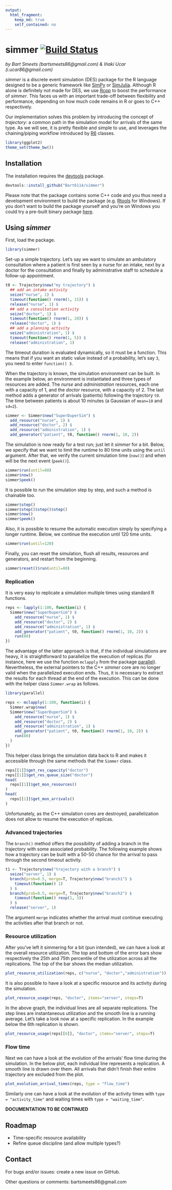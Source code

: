 ```yaml
---
output:
  html_fragment:
    keep_md: true
    self_contained: no
---
```

# simmer [![Build Status](https://travis-ci.org/Bart6114/simmer.svg?branch=master)](https://travis-ci.org/Bart6114/simmer)

*by Bart Smeets (bartsmeets86@gmail.com) & Iñaki Ucar (i.ucar86@gmail.com)*

*simmer* is a discrete event simulation (DES) package for the R language designed to be a generic framework like [SimPy](https://simpy.readthedocs.org) or [SimJulia](http://simjuliajl.readthedocs.org). Although R alone is definitely not made for DES, we use [Rcpp](http://www.rcpp.org/) to boost the performance of *simmer*. This faces us with an important trade-off between flexibility and performance, depending on how much code remains in R or goes to C++ respectively.

Our implementation solves this problem by introducing the concept of *trajectory*: a common path in the simulation model for arrivals of the same type. As we will see, it is pretty flexible and simple to use, and leverages the chaining/piping workflow introduced by [R6](https://cran.r-project.org/web/packages/R6/) classes. 

```r
library(ggplot2)
theme_set(theme_bw())
```

## Installation

The installation requires the [devtools](https://github.com/hadley/devtools) package.

```r
devtools::install_github("Bart6114/simmer")
```

Please note that the package contains some C++ code and you thus need a development environment to build the package (e.g. [Rtools](http://cran.r-project.org/bin/windows/Rtools/) for Windows). If you don't want to build the package yourself and you're on Windows you could try a pre-built binary package [here](https://github.com/Bart6114/simmer/releases/).

## Using *simmer*

First, load the package.

```r
library(simmer)
```

Set-up a simple trajectory. Let's say we want to simulate an ambulatory consultation where a patient is first seen by a nurse for an intake, next by a doctor for the consultation and finally by administrative staff to schedule a follow-up appointment.

```r
t0 <- Trajectory$new("my trajectory") $
  ## add an intake activity 
  seize("nurse", 1) $
  timeout(function() rnorm(1, 15)) $
  release("nurse", 1) $
  ## add a consultation activity
  seize("doctor", 1) $
  timeout(function() rnorm(1, 20)) $
  release("doctor", 1) $
  ## add a planning activity
  seize("administration", 1) $
  timeout(function() rnorm(1, 5)) $
  release("administration", 1)
```

The timeout duration is evaluated dynamically, so it must be a function. This means that if you want an static value instead of a probability, let's say ```3```, you need to enter ```function() 3```.

When the trajectory is known, the simulation environment can be built. In the example below, an environment is instantiated and three types of resources are added. The *nurse* and *administration* resources, each one with a capacity of 1, and the *doctor* resource, with a capacity of 2. The last method adds a generator of arrivals (patients) following the trajectory ```t0```. The time between patients is about 10 minutes (a Gaussian of ```mean=10``` and ```sd=2```).

```r
simmer <- Simmer$new("SuperDuperSim") $
  add_resource("nurse", 1) $
  add_resource("doctor", 2) $
  add_resource("administration", 1) $
  add_generator("patient", t0, function() rnorm(1, 10, 2))
```

The simulation is now ready for a test run; just let it *simmer* for a bit. Below, we specify that we want to limit the runtime to 80 time units using the ```until``` argument. After that, we verify the current simulation time (```now()```) and when will be the next event (```peek()```).

```r
simmer$run(until=80)
simmer$now()
simmer$peek()
```

It is possible to run the simulation step by step, and such a method is chainable too.

```r
simmer$step()
simmer$step()$step()$step()
simmer$now()
simmer$peek()
```

Also, it is possible to resume the automatic execution simply by specifying a longer runtime. Below, we continue the execution until 120 time units.

```r
simmer$run(until=120)
```

Finally, you can reset the simulation, flush all results, resources and generators, and restart from the beginning.

```r
simmer$reset()$run(until=80)
```

### Replication

It is very easy to replicate a simulation multiple times using standard R functions.

```r
reps <- lapply(1:100, function(i) {
  Simmer$new("SuperDuperSim") $
    add_resource("nurse", 1) $
    add_resource("doctor", 2) $
    add_resource("administration", 1) $
    add_generator("patient", t0, function() rnorm(1, 10, 2)) $
    run(80)
})
```

The advantage of the latter approach is that, if the individual simulations are heavy, it is straightforward to parallelize the execution of replicas (for instance, here we use the function ```mclapply``` from the package [parallel](https://stat.ethz.ch/R-manual/R-devel/library/parallel/doc/parallel.pdf)). Nevertheless, the external pointers to the C++ *simmer* core are no longer valid when the parallelized execution ends. Thus, it is necessary to extract the results for each thread at the end of the execution. This can be done with the helper class ```Simmer.wrap``` as follows.

```r
library(parallel)

reps <- mclapply(1:100, function(i) {
  Simmer.wrap$new(
  Simmer$new("SuperDuperSim") $
    add_resource("nurse", 1) $
    add_resource("doctor", 2) $
    add_resource("administration", 1) $
    add_generator("patient", t0, function() rnorm(1, 10, 2)) $
    run(80)
  )
})
```

This helper class brings the simulation data back to R and makes it accessible through the same methods that the ```Simmer``` class.

```r
reps[[1]]$get_res_capacity("doctor")
reps[[1]]$get_res_queue_size("doctor")
head(
  reps[[1]]$get_mon_resources()
)
head(
  reps[[1]]$get_mon_arrivals()
)
```

Unfortunately, as the C++ simulation cores are destroyed, parallelization does not allow to resume the execution of replicas.

### Advanced trajectories

The ```branch()``` method offers the possibility of adding a branch in the trajectory with some associated probability. The following example shows how a trajectory can be built with a 50-50 chance for the arrival to pass through the second timeout activity.

```r
t1 <- Trajectory$new("trajectory with a branch") $
  seize("server", 1) $
  branch(prob=0.5, merge=T, Trajectory$new("branch1") $
    timeout(function() 1)
  ) $
  branch(prob=0.5, merge=T, Trajectory$new("branch2") $
    timeout(function() rexp(1, 3))
  ) $
  release("server", 1)
```

The argument ```merge``` indicates whether the arrival must continue executing the activities after that branch or not.

### Resource utilization

After you've left it simmering for a bit (pun intended), we can have a look at the overall resource utilization. The top and bottom of the error bars show respectively the 25th and 75th percentile of the utilization across all the replications. The top of the bar shows the median utilization.

```r
plot_resource_utilization(reps, c("nurse", "doctor","administration"))
```

It is also possible to have a look at a specific resource and its activity during the simulation.

```r
plot_resource_usage(reps, "doctor", items="server", steps=T)
```

In the above graph, the individual lines are all separate replications. The step lines are instantaneous utilization and the smooth line is a running average. Let's take a look now at a specific replication. In the example below the 6th replication is shown.

```r
plot_resource_usage(reps[[6]], "doctor", items="server", steps=T)
```

### Flow time

Next we can have a look at the evolution of the arrivals' flow time during the simulation. In the below plot, each individual line represents a replication. A smooth line is drawn over them. All arrivals that didn't finish their entire trajectory are excluded from the plot.

```r
plot_evolution_arrival_times(reps, type = "flow_time")
```

Similarly one can have a look at the evolution of the activity times with ```type = "activity_time"``` and waiting times with ```type = "waiting_time"```.

**DOCUMENTATION TO BE CONTINUED**

## Roadmap

* Time-specific resource availability
* Refine queue discipline (and allow multiple types?)

## Contact

For bugs and/or issues: create a new issue on GitHub.

Other questions or comments: bartsmeets86@gmail.com
